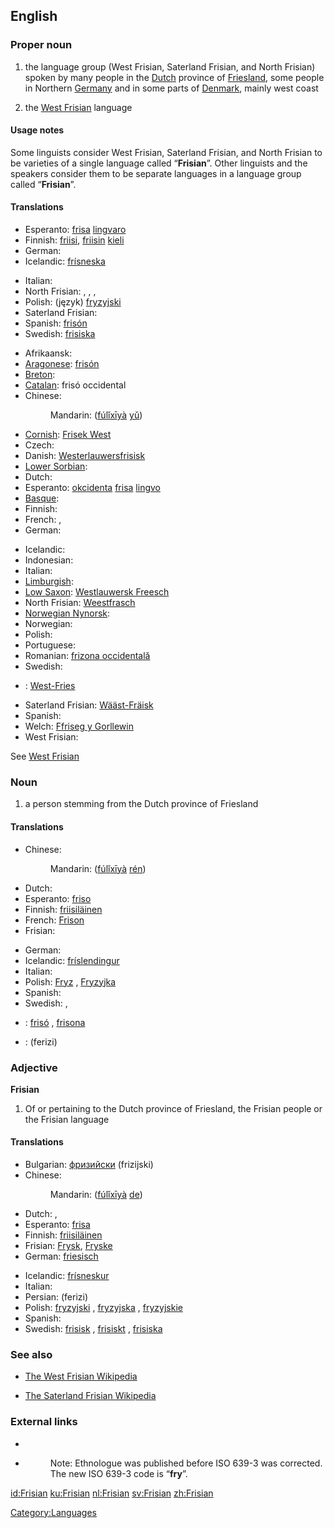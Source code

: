 {{wikipedia|dab=Frisian}}
==English==
{{rfc}}

===Proper noun===
{{en-proper noun}}

# the language group (West Frisian, Saterland Frisian, and North Frisian) spoken by many people in the [[Dutch]] province of [[Friesland]], some people in Northern [[Germany]] and in some parts of [[Denmark]], mainly west coast
# {{context|Netherlands}} the [[West Frisian]] language

====Usage notes====
Some linguists consider West Frisian, Saterland Frisian, and North Frisian to be varieties of a single language called “'''Frisian'''”.  Other linguists and the speakers consider them to be separate languages in a language group called “'''Frisian'''”.

====Translations====
{{trans-top|the Frisian language group}}
* Esperanto: [[frisa]] [[lingvaro]]
* Finnish: [[friisi]], [[friisi|friisin]] [[kieli]]
* German: {{t+|de|Friesisch|n}}
* Icelandic: [[frísneska]] {{f}}
{{trans-mid}}
* Italian: {{t+|it|frisone}}
* North Frisian: {{tø|frr|Frasch}}, {{tø|frr|Fresk}}, {{tø|frr|Freesk}}, {{tø|frr|Friisk}}
* Polish: (język) [[fryzyjski]] {{m}}
* Saterland Frisian: {{tø|stq|Fräisch}}
* Spanish: [[frisón]] {{m}}
* Swedish: [[frisiska]] {{c}}
{{trans-bottom}}

{{trans-top|the West Frisian language}}
* Afrikaansk: {{t|af|Westerlauwers Fries}}
* [[Aragonese]]: [[frisón]]
* [[Breton]]: {{t|br|Frizeg ar c'hornôg}}
* [[Catalan]]: frisó occidental
* Chinese:
*: Mandarin: {{zh-ts|[[弗里西亞]][[語]]|[[弗里西亚]][[语]]}} ([[fú]][[lǐ]][[xī]][[yà]] [[yǔ]])
* [[Cornish]]: [[Frisek West]]
* Czech: {{t|cs|západofríština}}
* Danish: [[Westerlauwersfrisisk]]
* [[Lower Sorbian]]: {{t|dsb|Pódwjacornofrizišćina}}
* Dutch: {{t+|nl|Fries|n}}
* Esperanto: [[okcidenta]] [[frisa]] [[lingvo]]
* [[Basque]]: {{t|eu|Mendebaldeko frisiera}}
* Finnish: {{t|fi|länsifriisi}}
* French: {{t+|fr|frison|m}}, {{t|fr|frison occidental}}
* German: {{t|de|Westfriesisch}}
{{trans-mid}}
* Icelandic: {{t|is|Vestur Frísneska}}
* Indonesian: {{t|id|Frisia Barat}}
* Italian: {{t|it|Frisone occidentale}}
* [[Limburgish]]: {{t|li|Fries}}
* [[Low Saxon]]: [[Westlauwersk Freesch]]
* North Frisian: [[Weestfrasch]]
* [[Norwegian Nynorsk]]: {{t|nn|vestfrisisk}}
* Norwegian: {{t|no|Vestfrisisk}}
* Polish: {{t|pl|język zachodniofryzyjski}}
* Portuguese: {{t|pt|frísia ocidental}}
* Romanian: [[frizona occidentală]]
* Swedish: {{t|sv|Västfrisiska}}
* {{vls}}: [[West-Fries]]
* Saterland Frisian: [[Wääst-Fräisk]]
* Spanish: {{t|es|frisón del oeste}}
* Welch: [[Ffriseg y Gorllewin]]
* West Frisian: {{t+|fy|Frysk|c}}
See [[West Frisian]]
{{trans-bottom}}

===Noun===
{{en-noun}}

# a person stemming from the Dutch province of Friesland

====Translations====
{{trans-top|a person stemming from the Dutch province of Friesland}}
* Chinese:
*: Mandarin: {{zh-ts|[[弗里西亞]][[人]]|[[弗里西亚]][[人]]}} ([[fú]][[lǐ]][[xī]][[yà]] [[rén]])
* Dutch: {{t+|nl|Fries|m}}
* Esperanto: [[friso]]
* Finnish: [[friisiläinen]]
* French: [[Frison]] {{m}}
* Frisian: {{t+|fy|Frysk|m|xs=Frisian}}
{{trans-mid}}
* German: {{t+|de|Friese|m}}
* Icelandic: [[fríslendingur]] {{m}}
* Italian: {{t+|it|frisone|m}}
* Polish: [[Fryz]] {{m}}, [[Fryzyjka]] {{f}}
* Spanish: {{t+|es|frisón|m}}
* Swedish: {{t-|sv|fris|m}}, {{t+|sv|frisiska|f}}
{{trans-bottom}}

{{checktrans-top}}
* {{ttbc|Catalan}}: [[frisó]] {{m}}, [[frisona]] {{f}}
{{checktrans-mid}}
* {{ttbc|Persian}}: {{fa-Arab|[[فریزی]]}} (ferizi)
{{checktrans-bottom}}

===Adjective===
'''Frisian'''

# Of or pertaining to the Dutch province of Friesland, the Frisian people or the Frisian language

====Translations====
{{top}}
* Bulgarian: [[фризийски]] (frizijski) {{m}}
* Chinese:
*: Mandarin: {{zh-ts|[[弗里西亞]]的|[[弗里西亚]]的}} ([[fú]][[lǐ]][[xī]][[yà]] [[de]])
* Dutch: {{t+|nl|Fries}}, {{t-|nl|Friese}}
* Esperanto: [[frisa]]
* Finnish: [[friisiläinen]]
* Frisian: [[Frysk]], [[Fryske]]
* German: [[friesisch]]
{{mid}}
* Icelandic: [[frísneskur]]
* Italian: {{t+|it|frisone}}
* Persian: {{fa-Arab|[[فریزی]]}} (ferizi)
* Polish: [[fryzyjski]] {{m}}, [[fryzyjska]] {{f}}, [[fryzyjskie]] {{n}}
* Spanish: {{t+|es|frisón}}
* Swedish: [[frisisk]] {{c}}, [[frisiskt]] {{n}}, [[frisiska]] {{p}}
{{bottom}}

===See also===
{{interwiktionary|code=fy|name=West Frisian}}
* [http://fy.wikipedia.org/wiki/Haadside The West Frisian Wikipedia]

* [http://stq.wikipedia.org/wiki/Haudsiede The Saterland Frisian Wikipedia]

===External links===
* {{ethnologue|lang=Northern Frisian|code=frr}}
* {{ethnologue|lang=Western Frisian|code=fri}}
*: Note: Ethnologue was published before ISO 639-3 was corrected.  The new ISO 639-3 code is “'''fry'''”.

[[Category:Languages]]

[[id:Frisian]]
[[ku:Frisian]]
[[nl:Frisian]]
[[sv:Frisian]]
[[zh:Frisian]]